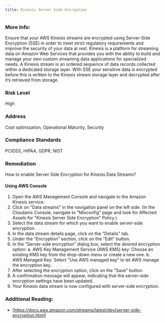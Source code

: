 ```yaml
---
title: Kinesis Server Side Encryption
---
```


### More Info:

Ensure that your AWS Kinesis streams are encrypted using Server-Side Encryption (SSE) in order to meet strict regulatory requirements and improve the security of your data at rest. Kinesis is a platform for streaming data on Amazon Web Services that provides you with the ability to build and manage your own custom streaming data applications for specialized needs. A Kinesis stream is an ordered sequence of data records collected within a dedicated storage layer. With SSE your sensitive data is encrypted before this is written to the Kinesis stream storage layer and decrypted after it’s retrieved from storage.

### Risk Level

High

### Address

Cost optimization, Operational Maturity, Security

### Compliance Standards

PCIDSS, HIPAA, GDPR, NIST

### Remediation

How to enable Server Side Encryption for Kinesis Data Streams?

#### Using AWS Console

1. Open the AWS Management Console and navigate to the Amazon Kinesis service.
2. Click on "Data streams" in the navigation panel on the left side.
    (In the Cloudanix Console, navigate to "Misconfig" page and look for Affected Assets for "Kinesis Server Side Encryption" Policy.)
3. Select the data stream for which you want to enable server-side encryption.
4. In the data stream details page, click on the "Details" tab.
5. Under the "Encryption" section, click on the "Edit" button.
6. In the "Server-side encryption" dialog box, select the desired encryption option:
   a. AWS Key Management Service (AWS KMS) key: Choose an existing KMS key from the drop-down menu or create a new one.
   b. AWS Managed Key: Select "Use AWS managed key" to let AWS manage the encryption key.
7. After selecting the encryption option, click on the "Save" button.
8. A confirmation message will appear, indicating that the server-side encryption settings have been updated.
9. Your Kinesis data stream is now configured with server-side encryption.

### Additional Reading:

- [https://docs.aws.amazon.com/streams/latest/dev/server-side-encryption.html]